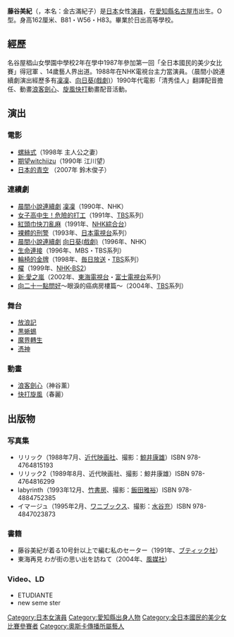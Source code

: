 {{BLP unsourced|time=2020-12-06T11:14:03+00:00}}
{{藝人
|姓名 = 藤谷美紀
|類型 = 女演員
|圖片 = 
|圖片尺寸 = 
|圖片簡介 = 
|原名 = 金谷 満紀子
|外文名 = 
|外文 =  
|羅馬拼音 = 
|英文名 = 
|暱稱 = 
|其他藝名 = 
|國籍 = 
|民族 = 
|籍貫 = 
|出生日期 = {{birth_date_and_age|1973|9|15}}
|出生地點 = {{JPN}}[[愛知縣|愛知縣]][[名古屋市|名古屋市]]
|逝世日期 = 
|逝世地點 = 
|職業 = 女演員
|語言 = 
|教育程度 = 
|宗教信仰 =
|配偶 = 
|兒女 = 
|父母 = 
|音樂類型 = 
|演奏樂器 = 
|出道地點 = 
|出道作 = 
|出道日期 = 
|代表作 = 
|活躍年代 = 1987年－
|唱片公司 = 
|經紀公司 = 
|網站 = {{URL|beamie.jp/t/miki_fujitani.html}}
|相關團體 = 
|獎項 = 
|IMDb = 
|awards =
|academyawards =
|afiawards =
|arielaward =
|baftaawards =
|cesarawards =
|emmyawards =
|filmfareawards =
|geminiawards =
|goldenglobeawards =
|goldenraspberryawards =
|goyaawards =
|grammyawards =
|olivierawards =
|iftaawards =
|imageaward =
|nationalfilmawards =
|screenactorsguildawards =
|tonyawards =
}}
{{Japanese|japanese=藤谷美紀|kana=ふじたに みき|romaji=Fujitani Miki}}
'''藤谷美紀'''（{{bd|1973年|9月15日||}}，本名：金古滿紀子）是[[日本|日本]]女性[[演員|演員]]，在[[愛知縣|愛知縣]][[名古屋市|名古屋市]]出生。O型。身高162厘米、B81・W56・H83。畢業於日出高等學校。

==經歷==
名谷屋椙山女學園中學校2年在學中1987年參加第一回「全日本國民的美少女比賽」得冠軍
、14歲藝人界出道。1988年在NHK電視台主力當演員。（晨間小說連續劇演出經歷多有[[凜凜|凜凜]]、[[向日葵(戲劇)|向日葵(戲劇)]]）1990年代電影「清秀佳人」翻譯配音擔任、動畫[[浪客劍心|浪客劍心]]、[[旋風快打|旋風快打]]動畫配音活動。
==演出==
===電影===
* [[螺絲式|螺絲式]]（1998年 主人公之妻）
* [[期望witchiizu|期望witchiizu]]（1990年 江川望）
* [[日本的青空|日本的青空]] （2007年 鈴木俊子）

===連續劇===
*[[晨間小說連續劇|晨間小說連續劇]] [[凜凜|凜凜]]（1990年、NHK）
*[[女子高中生！危險的打工|女子高中生！危險的打工]]（1991年、[[TBS電視|TBS]]系列）
*[[紅頭巾快刀亂麻|紅頭巾快刀亂麻]]（1991年、[[NHK綜合頻道|NHK綜合台]]）
*[[裸體的刑警|裸體的刑警]]（1993年、[[日本電視台|日本電視台]]系列）
*[[晨間小說連續劇|晨間小說連續劇]] [[向日葵(戲劇)|向日葵(戲劇)]]（1996年、NHK）
* [[生命連接|生命連接]]（1996年、MBS・TBS系列）
* [[輪椅的金牌|輪椅的金牌]]（1998年、[[毎日放送|毎日放送]]・[[TBS電視|TBS]]系列）
* [[櫂|櫂]]（1999年、[[NHK衛星第2號|NHK-BS2]]）
* [[新·愛之嵐|新·愛之嵐]]（2002年、[[東海電視台|東海電視台]]・[[富士電視台|富士電視台]]系列）
* [[向二十一點問好|向二十一點問好]]～眼淚的癌病房樓篇～（2004年、[[TBS電視|TBS]]系列）

===舞台===
* [[放浪記|放浪記]]
* [[黒蜥蜴|黒蜥蜴]]
* [[魔界轉生|魔界轉生]]
* [[憑神|憑神]]

===動畫===
*[[浪客劍心|浪客劍心]]（神谷薰）
*[[快打旋風|快打旋風]]（春麗）
== 出版物 ==
=== 写真集 ===
* リリック（1988年7月、[[近代映画社|近代映画社]]、撮影：[[鯨井康雄|鯨井康雄]]）ISBN 978-4764815193
* リリック2（1989年8月、近代映画社、撮影：鯨井康雄）ISBN 978-4764816299
* labyrinth（1993年12月、[[竹書房|竹書房]]、撮影：[[飯田雅裕|飯田雅裕]]）ISBN 978-4884752385
* イマージュ（1995年2月、[[ワニブックス|ワニブックス]]、撮影：[[水谷充|水谷充]]）ISBN 978-4847023873

=== 書籍 ===
* 藤谷美紀が着る10号針以上で編む私のセーター（1991年、[[ブティック社|ブティック社]]）
* 東海再見 わが街の思い出を訪ねて（2004年、[[風媒社|風媒社]]）

=== Video、LD ===
* ETUDIANTE
* new seme ster

{{全日本國民美少女比賽}}
{{Authority control}}
{{DEFAULTSORT:Fujitani Miki}}

[[Category:日本女演員|Category:日本女演員]]
[[Category:愛知縣出身人物|Category:愛知縣出身人物]]
[[Category:全日本國民的美少女比賽參賽者|Category:全日本國民的美少女比賽參賽者]]
[[Category:奧斯卡傳播所屬藝人|Category:奧斯卡傳播所屬藝人]]